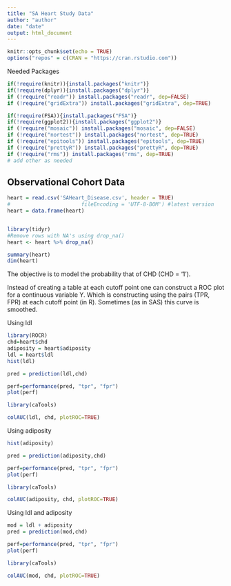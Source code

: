 ```yaml
---
title: "SA Heart Study Data"
author: "author"
date: "date"
output: html_document
---
```


```r
knitr::opts_chunk$set(echo = TRUE)
options("repos" = c(CRAN = "https://cran.rstudio.com"))

```

Needed Packages
```r
if(!require(knitr)){install.packages("knitr")}
if(!require(dplyr)){install.packages("dplyr")}
if (!require("readr")) install.packages("readr", dep=FALSE)
if (!require("gridExtra")) install.packages("gridExtra", dep=TRUE)

if(!require(FSA)){install.packages("FSA")}
if(!require(ggplot2)){install.packages("ggplot2")}
if (!require("mosaic")) install.packages("mosaic", dep=FALSE)
if (!require("nortest")) install.packages("nortest", dep=TRUE)
if (!require("epitools")) install.packages("epitools", dep=TRUE)
if (!require("prettyR")) install.packages("prettyR", dep=TRUE)
if (!require("rms")) install.packages("rms", dep=TRUE)
# add other as needed
```
## Observational Cohort Data

```r
heart = read.csv('SAHeart_Disease.csv', header = TRUE)
#                       fileEncoding = 'UTF-8-BOM') #latest version
heart = data.frame(heart)


library(tidyr)
#Remove rows with NA's using drop_na()
heart <- heart %>% drop_na()

summary(heart)
dim(heart)
```

The objective is to model the probability that of CHD (CHD = '1'). 

Instead of creating a table at each cutoff point one can construct a ROC plot for a continuous variable Y. Which is constructing using the pairs (TPR, FPR) at each cutoff point (in R). Sometimes (as in SAS) this curve is smoothed.

Using ldl
```r
library(ROCR)
chd=heart$chd
adiposity = heart$adiposity
ldl = heart$ldl
hist(ldl)

pred = prediction(ldl,chd)

perf=performance(pred, "tpr", "fpr")
plot(perf)

library(caTools)

colAUC(ldl, chd, plotROC=TRUE)
```


Using adiposity
```r

hist(adiposity)

pred = prediction(adiposity,chd)

perf=performance(pred, "tpr", "fpr")
plot(perf)

library(caTools)

colAUC(adiposity, chd, plotROC=TRUE)
```

Using ldl and adiposity
```r

mod = ldl + adiposity
pred = prediction(mod,chd)

perf=performance(pred, "tpr", "fpr")
plot(perf)

library(caTools)

colAUC(mod, chd, plotROC=TRUE)
```
